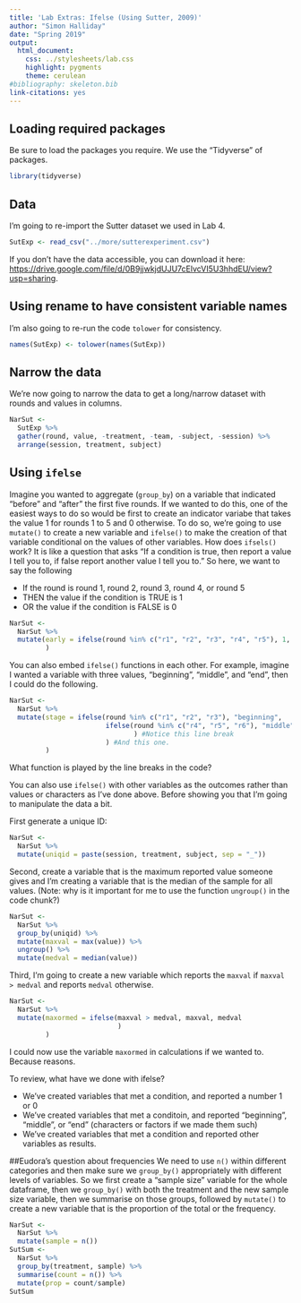 ```yaml
---
title: 'Lab Extras: Ifelse (Using Sutter, 2009)'
author: "Simon Halliday"
date: "Spring 2019"
output:
  html_document:
    css: ../stylesheets/lab.css
    highlight: pygments
    theme: cerulean
#bibliography: skeleton.bib
link-citations: yes
---
```



## Loading required packages

Be sure to load the packages you require.
We use the "Tidyverse" of packages. 

```r
library(tidyverse)
```



## Data 
I'm going to re-import the Sutter dataset we used in Lab 4. 
```r
SutExp <- read_csv("../more/sutterexperiment.csv")
```
If you don't have the data accessible, you can download it here: [https://drive.google.com/file/d/0B9jjwkjdUJU7cElvcVI5U3hhdEU/view?usp=sharing](https://drive.google.com/file/d/0B9jjwkjdUJU7cElvcVI5U3hhdEU/view?usp=sharing). 


## Using rename to have consistent variable names
I'm also going to re-run the code `tolower` for consistency. 
```r
names(SutExp) <- tolower(names(SutExp))
```

## Narrow the data 
We're now going to narrow the data to get a long/narrow dataset with rounds and values in columns. 
```r
NarSut <- 
  SutExp %>% 
  gather(round, value, -treatment, -team, -subject, -session) %>% 
  arrange(session, treatment, subject)
```


## Using `ifelse`
Imagine you wanted to aggregate (`group_by`) on a variable that indicated "before" and "after" the first five rounds. 
If we wanted to do this, one of the easiest ways to do so would be first to create an indicator variabe that takes the value 1 for rounds 1 to 5 and 0 otherwise. 
To do so, we're going to use `mutate()` to create a new variable and `ifelse()` to make the creation of that variable conditional on the values of other variables. 
How does `ifsels()` work? It is like a question that asks "If a condition is true, then report a value I tell you to, if false report another value I tell you to."
So here, we want to say the following 

- If the round is round 1, round 2, round 3, round 4, or round 5 
- THEN the value if the condition is TRUE is 1
- OR the value if the condition is FALSE is 0

```r
NarSut <- 
  NarSut %>% 
  mutate(early = ifelse(round %in% c("r1", "r2", "r3", "r4", "r5"), 1, 0)
         )
```

You can also embed `ifelse()` functions in each other. For example, imagine I wanted a variable with three values, "beginning", "middle", and "end", then I could do the following. 
```r
NarSut <- 
  NarSut %>% 
  mutate(stage = ifelse(round %in% c("r1", "r2", "r3"), "beginning",
                        ifelse(round %in% c("r4", "r5", "r6"), "middle", "end"
                               ) #Notice this line break
                        ) #And this one. 
         )
```
What function is played by the line breaks in the code? 

You can also use `ifelse()` with other variables as the outcomes rather than values or characters as I've done above. Before showing you that I'm going to manipulate the data a bit. 

First generate a unique ID: 
```r
NarSut <- 
  NarSut %>%
  mutate(uniqid = paste(session, treatment, subject, sep = "_"))
```

Second, create a variable that is the maximum reported value someone gives and I'm creating a variable that is the median of the sample for all values. (Note: why is it important for me to use the function `ungroup()` in the code chunk?) 
```r
NarSut <- 
  NarSut %>%
  group_by(uniqid) %>% 
  mutate(maxval = max(value)) %>% 
  ungroup() %>% 
  mutate(medval = median(value))
```

Third, I'm going to create a new variable which reports the `maxval` if `maxval > medval` and  reports `medval` otherwise. 
```r
NarSut <- 
  NarSut %>%
  mutate(maxormed = ifelse(maxval > medval, maxval, medval
                           )
         )
```
I could now use the variable `maxormed` in calculations if we wanted to. Because reasons. 

To review, what have we done with ifelse? 

- We've created variables that met a condition, and reported a number 1 or 0 
- We've created variables that met a conditoin, and reported "beginning", "middle", or "end" (characters or factors if we made them such)
- We've created  variables that met a condition and reported  other variables as results. 

##Eudora's question about frequencies 
We need to  use `n()` within different categories and then make sure we `group_by()` appropriately with different levels of variables. So we first  create a "sample size" variable for the whole dataframe, then we `group_by()` with both the treatment and the new sample size variable, then we summarise on those groups, followed by `mutate()` to create a new variable that is the proportion of the total or the frequency. 
```r
NarSut <- 
  NarSut %>% 
  mutate(sample = n())
SutSum <- 
  NarSut %>% 
  group_by(treatment, sample) %>% 
  summarise(count = n()) %>% 
  mutate(prop = count/sample)
SutSum
```

